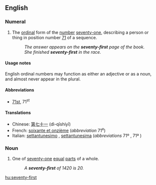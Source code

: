 ==English==
{{ordinalbox|en|70th|71st|72nd|seventieth|seventy-second|card=seventy-one}}

===Numeral===
{{infl|en|numeral}}

# {{ordinal|lang=en}} The [[ordinal]] form of the [[number]] [[seventy-one]], describing a person or thing in position number [[71]] of a sequence.
#: ''The answer appears on the '''seventy-first''' page of the book.''
#: ''She finished '''seventy-first''' in the race.''

====Usage notes====

English ordinal numbers may function as either an adjective or as a noun, and almost never appear in the plural.

====Abbreviations====
* [[71st]], 71<sup>st</sup>

====Translations====
{{trans-top|ordinal number 71st}}
* Chinese: [[第七十一]] (dì-qīshíyī)
* French: [[soixante et onzième]] (''abbreviation'' 71<sup>e</sup>)
* Italian: [[settantunesimo]] {{m}}, [[settantunesima]] {{f}} (''abbreviations'' 71º {{m}}, 71ª {{f}})
{{trans-bottom}}

===Noun===
{{en-noun}}

# {{fractional|lang=en}} One of [[seventy-one]] [[equal]] [[part]]s of a whole.
#: ''A '''seventy-first''' of 1420 is 20.''

[[hu:seventy-first]]